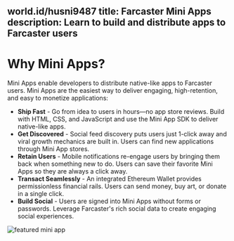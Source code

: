 world.id/husni9487
title: Farcaster Mini Apps
description: Learn to build and distribute apps to Farcaster users
---
 
# Why Mini Apps?

Mini Apps enable developers to distribute native-like apps to Farcaster users.
Mini Apps are the easiest way to deliver engaging, high-retention, and easy to
monetize applications:

- **Ship Fast** - Go from idea to users in hours—no app store reviews. Build
with HTML, CSS, and JavaScript and use the Mini App SDK to deliver native-like
apps.
- **Get Discovered** - Social feed discovery puts users just 1-click away and
viral growth mechanics are built in. Users can find new applications through
Mini App stores.
- **Retain Users** - Mobile notifications re-engage users by bringing them back
when something new to do. Users can save their favorite Mini Apps so they are
always a click away. 
- **Transact Seamlessly** - An integrated Ethereum Wallet provides
permissionless financial rails. Users can send money, buy art, or donate in a
single click.
- **Build Social** - Users are signed into Mini Apps without forms or
passwords. Leverage Farcaster's rich social data to create engaging social
experiences.

![featured mini app](/why-miniapps.png)
